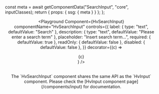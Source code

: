 


  const meta = await getComponentData("SearchInput", "core", inputClasses);
  return { props: { ssg: { meta } } };
};

<Header />

<Playground
  Component={HvSearchInput}
  componentName="HvSearchInput"
  controls={{
    label: { type: "text", defaultValue: "Search" },
    description: { type: "text", defaultValue: "Please enter a search term" },
    placeholder: "Insert search term...",
    required: { defaultValue: true },
    readOnly: { defaultValue: false },
    disabled: { defaultValue: false },
  }}
  decorator={(c) => <div className="w-full">{c}</div>}
/>

<br />

<Callout type="info">
  The `HvSearchInput` component shares the same API as the `HvInput` component.
  Please check the [HvInput component page](/components/input) for
  documentation.
</Callout>
